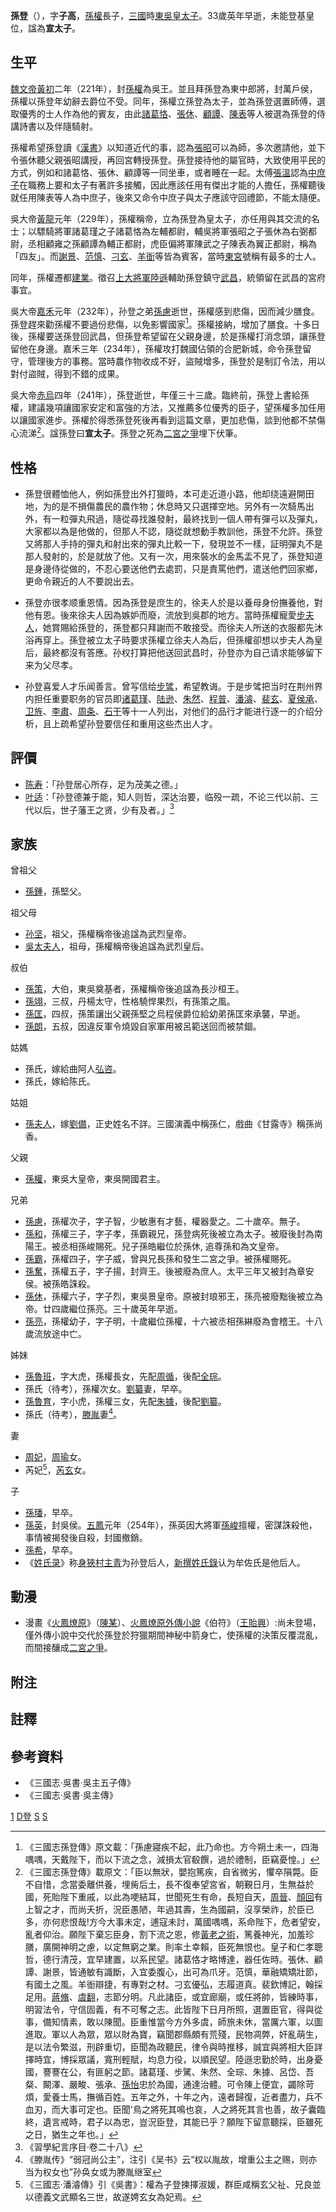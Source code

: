 {{Other uses
|subject=[[中国|中国]][[孫吳|東吳]]宣太子孫登
|other=其他叫'''孫登'''的人物
|孫登}}
{{東亞男性歷史人物
|名稱 = 孫登
|身份 = [[孫吳|孫吳]]皇太子
|國家 = [[孫吳|孫吳]]
|時代 = [[三國|三國]]
|兵器 = 
|屆數 =
|最高職務 =王太子→皇太子
|前任 = 
|繼任 =孫和
|姓 =孫
|名 =登
|姓名 =
|字 =子高
|號= 
|名乘 = <!--琉球士族用-->
|官職 =
|封爵 =
|封號 =
|位階 =
|御稱號 = <!--日本皇族之稱號-->
|宮號1 = <!--日本皇族之宮號-->
|宮號2 = <!--朝鮮王族之宮號-->
|封地 = 
|神號 =
|尊號 =
|族裔 = 
|旗籍 = <!--清朝旗人專用-->
|氏族 =
|籍貫 = 吳郡富春
|本貫 = <!--朝鮮人用-->
|祖籍 =
|本籍 =
|出身地 =
|府邸 =
|世系 = 
|初名 =
|乳名 = <!--日本、朝鮮、琉球以外人物用-->
|幼名 = <!--日本人用-->
|兒名 = <!--朝鮮人用-->
|童名 = <!--琉球人用-->
|小字 =
|別名 =
|法號 =
|院號 =
|其他名號 =
|出生日期 = [[建安_(东汉)|建安]]十四年(209年)
|出生地點 = [[東漢|東漢]][[吳郡|吳郡]][[富阳区|富春]]（今[[浙江省|浙江省]][[杭州市|杭州市]][[富阳区|富阳区]]）
|婚年 = 
|逝世日期 = [[赤烏|赤烏]]四年(241年)<br>(33歲)
|逝世地點 = 
|廟號 =
|諡號 = 宣太子
|墓葬 =
|祠廟 =
|父親 = [[太祖|太祖]]大皇帝[[孫權|孫權]]
|母親 = 不詳
|繼父=
|繼母=
|養父=
|養母=[[徐夫人_(孫權)|徐夫人]]
|猶父= <!--日本人用-->
|烏帽子親= <!--日本人、琉球人用-->
|妾 = 
|元配 =[[周妃_(孙登)|周妃]]
|正室 =
|妻 =
|繼室 =芮妃
|平妻 =
|側室 =
|元配之父 =[[周瑜|周瑜]]
|元配之嫡母 =
|元配之母 =[[小橋|小橋]]
|正室之父 =
|正室之嫡母 =
|正室之母 =
|妻之父 =
|妻之嫡母 =
|妻之母 =
|繼室之父 =[[芮玄|芮玄]]
|繼室之嫡母 =
|繼室之母 =
|平妻之父 =
|平妻之嫡母 =
|平妻之母 =
|兄弟 =[[孫慮|孫慮]]、[[孫和|孫和]]、[[孫霸|孫霸]]、[[孫奮|孫奮]]、[[孫休|孫休]]、[[孫亮|孫亮]]
|姊妹 =[[孫魯班|孫魯班]]、孫氏、[[孫魯育|孫魯育]]
|嫡兄弟 =
|嫡姊妹 =
|庶兄弟 =
|庶姊妹 =
|同胞兄弟 =
|同胞姊妹 =
|異母兄弟 =
|異母姊妹 =
|異父兄弟 =
|異父姊妹 =
|繼兄弟 =
|繼姊妹 =
|子 =[[孫璠_(三國)|孫璠]]、[[孙英_(东吴)|孫英]]、[[孫希|孫希]]
|孫 =
|女 =
|嫡子 =
|嫡女 =
|庶子 =
|庶女 =
|養子 =
|養女 =
|猶子 = <!--日本人用-->
|婿養子 = <!--日本人用-->
|烏帽子子 = <!--日本人用-->
|繼子 =
|繼女 =
|其他親屬 =
|出身 = <!---此处指科举出身--->
|功名 =
|經歷 = 
|著作 =
|注釋 =
}}
'''孫登'''（{{bd|209年||241年|}}），字'''子高'''，[[孫權|孫權]]長子，[[三國|三國]]時[[孫吳|東吳]][[储君|皇太子]]。33歲英年早逝，未能登基皇位，諡為'''宣太子'''。

== 生平 ==
[[曹丕|魏文帝]][[黃初|黃初]]二年（221年），封[[孫權|孫權]]為吳王。並且拜孫登為東中郎將，封萬戶侯，孫權以孫登年幼辭去爵位不受。同年，孫權立孫登為太子，並為孫登選置師傅，選取優秀的士人作為他的賓友，由此[[諸葛恪|諸葛恪]]、[[張休|張休]]、[[顧譚|顧譚]]、[[陳表|陳表]]等人被選為孫登的侍講詩書以及伴隨騎射。

孫權希望孫登讀《[[漢書|漢書]]》以知道近代的事，認為[[張昭|張昭]]可以為師，多次邀請他，並下令張休聽父親張昭講授，再回宮轉授孫登。孫登接待他的屬官時，大致使用平民的方式，例如和諸葛恪、張休、顧譚等一同坐車，或者睡在一起。太傅[[张温_(东汉)|張溫]]認為[[中庶子|中庶子]]在職務上要和太子有著許多接觸，因此應該任用有傑出才能的人擔任，孫權聽後就任用陳表等人為中庶子，後來又命令中庶子與太子應該守回禮節，不能太隨便。

吳大帝[[黄龙_(东吴)|黃龍]]元年（229年），孫權稱帝，立為孫登為皇太子，亦任用與其交流的名士；以驃騎將軍諸葛瑾之子諸葛恪為左輔都尉，輔吳將軍張昭之子張休為右弼都尉，丞相顧雍之孫顧譚為輔正都尉，虎臣偏將軍陳武之子陳表為翼正都尉，稱為「四友」。而[[謝景|謝景]]、[[范慎|范慎]]、[[刁玄|刁玄]]、[[羊衜_(孙吴)|羊衜]]等皆為賓客，當時[[東宮|東宮]]號稱有最多的士人。

同年，孫權遷都[[南京市|建業]]。徵召[[上将军|上大將軍]][[陸遜|陸遜]]輔助孫登鎮守[[鄂州市|武昌]]，統領留在武昌的宮府事宜。

吳大帝[[嘉禾_(东吴)|嘉禾]]元年（232年），孙登之弟[[孫慮|孫慮]]逝世，孫權感到悲傷，因而減少膳食。孫登趕來勸孫權不要過份悲傷，以免影響國家<ref>《三國志孫登傳》原文載：「孫慮寢疾不起，此乃命也。方今朔土未一，四海喁喁，天戴陛下，而以下流之念，減損太官殽饌，過於禮制，臣竊憂惶。」</ref>。孫權接納，增加了膳食。十多日後，孫權要送孫登回武昌，但孫登希望留在父親身邊，於是孫權打消念頭，讓孫登留他在身邊。嘉禾三年（234年），孫權攻打魏國佔領的合肥新城，命令孫登留守，管理後方的事務。當時農作物收成不好，盜賊增多，孫登於是制訂令法，用以對付盜賊，得到不錯的成果。

吳大帝[[赤烏|赤烏]]四年（241年），孫登逝世，年僅三十三歲。臨終前，孫登上書給孫權，建議幾項讓國家安定和富強的方法，又推薦多位優秀的臣子，望孫權多加任用以讓國家進步。孫權於得悉孫登死後再看到這篇文章，更加悲傷，談到他都不禁傷心流涕<ref>《三國志孫登傳》載原文：「臣以無狀，嬰抱篤疾，自省微劣，懼卒隕斃。臣不自惜，念當委離供養，埋胔后土，長不復奉望宮省，朝覲日月，生無益於國，死貽陛下重戚，以此為哽結耳，世聞死生有命，長短自天，[[周晉|周晉]]、[[顏回|顏回]]有上智之才，而尚夭折，況臣愚陋，年過其壽，生為國嗣，沒享榮祚，於臣已多，亦何悲恨哉!方今大事未定，逋寇未討，萬國喁喁，系命陛下，危者望安，亂者仰治。願陛下棄忘臣身，割下流之恩，修[[黄老道|黃老之術]]，篤養神光，加羞珍膳，廣開神明之慮，以定無窮之業。則率土幸賴，臣死無恨也。皇子和仁孝聰哲，德行清茂，宜早建置，以系民望。諸葛恪才略博達，器任佐時。張休、顧譚、謝景，皆通敏有識斷，入宜委腹心，出可為爪牙。范慎，華融矯矯壯節，有國土之風。羊衜辯捷，有專對之材。刁玄優弘，志履道真。裴欽博記，翰採足用。[[蔣脩|蔣脩]]、[[虞翻|虞翻]]，志節分明。凡此諸臣，或宜廊廟，或任將帥，皆練時事，明習法令，守信固義，有不可奪之志。此皆陛下日月所照，選置臣官，得與從事，備知情素，敢以陳聞。臣重惟當今方外多虞，師旅未休，當厲六軍，以圖進取。軍以人為眾，眾以財為寶，竊聞郡縣頗有荒殘，民物凋弊，奸亂萌生，是以法令繁滋，刑辟重切，臣聞為政聽民，律令與時推移，誠宜與將相大臣詳擇時宜，博採眾議，寬刑輕賦，均息力役，以順民望。陸遜忠勤於時，出身憂國，謇謇在公，有匪躬之節。諸葛瑾、步騭、朱然、全琮、朱據、呂岱、吾粲、闞澤、嚴畯、張承、[[孫怡|孫怡]]忠於為國，通達治體。可令陳上便宜，蠲除苛煩，愛養士馬，撫循百姓。五年之外，十年之內，遠者歸復，近者盡力，兵不血刃，而大事可定也。臣聞'鳥之將死其鳴也哀，人之將死其言也善，故子囊臨終，遺言戒時，君子以為忠，豈況臣登，其能已乎？願陛下留意聽採，臣雖死之日，猶生之年也。」</ref>。諡孫登曰'''宣太子'''。孫登之死為[[二宮之爭|二宮之爭]]埋下伏筆。

== 性格 ==
*孫登很體恤他人，例如孫登出外打獵時，本可走近道小路，他却绕遠避開田地，为的是不損傷農民的農作物；休息時又只選擇空地。另外有一次騎馬出外，有一粒彈丸飛過，隨從尋找誰發射，最終找到一個人帶有彈弓以及彈丸，大家都以為是他做的，但那人不認，隨從就想動手教訓他，孫登不允許。孫登又將那人手持的彈丸和射出來的彈丸比較一下，發現並不一樣，証明彈丸不是那人發射的，於是就放了他。又有一次，用來裝水的金馬盂不見了，孫登知道是身邊侍從做的，不忍心要送他們去處罰，只是責罵他們，遣送他們回家鄉，更命令親近的人不要說出去。

*孫登亦很孝顺重恩情。因為孫登是庶生的，徐夫人於是以養母身份撫養他，對他有恩。後來徐夫人因為嫉妒而廢，流放到吳郡的地方。當時孫權寵愛[[步練師|步夫人]]，她賞賜給孫登的，孫登都只拜謝而不敢接受。而徐夫人所送的衣服都先沐浴再穿上。孫登被立太子時要求孫權立徐夫人為<nowiki>后</nowiki>，但孫權卻想以步夫人為皇后，最終都沒有答應。孙权打算把他送回武昌时，孙登亦为自己请求能够留下来为父尽孝。

*孙登喜爱人才乐闻善言。曾写信给[[步骘|步骘]]，希望教诲。于是步骘把当时在荆州界内担任重要职务的官员即[[诸葛瑾|诸葛瑾]]、[[陆逊|陆逊]]、[[朱然|朱然]]、[[程普|程普]]{{notetag|按《三國志·步騭傳》原文，步騭列出了已去世多年的程普，卻沒有列出[[呂岱|呂岱]]，[[陳景雲|陳景雲]]認為此處「程普」為「呂岱」之誤。}}、[[潘濬|潘濬]]、[[裴玄|裴玄]]、[[夏侯承|夏侯承]]、[[卫旌|卫旌]]、[[李肃_(東吳)|李肅]]、[[周条|周条]]、[[石干|石干]]等十一人列出，对他们的品行才能进行逐一的介绍分析，且上疏希望孙登要信任和重用这些杰出人才。

==評價==
*[[陈寿|陈寿]]：「孙登居心所存，足为茂美之德。」
*[[叶适|叶适]]：「孙登德兼于能，知人则哲，深达治要，临殁一疏，不论三代以前、三代以后，世子藩王之贤，少有及者。」<ref>《習學紀言序目·卷二十八》</ref>

==家族==
;曾祖父
*[[孫鍾|孫鍾]]，孫堅父。

;祖父母
*[[孙坚|孙坚]]，祖父，孫權稱帝後追諡為武烈皇帝。
*[[孙破虏吴夫人|吳太夫人]]，祖母，孫權稱帝後追諡為武烈皇后。

;叔伯
*[[孫策|孫策]]，大伯，東吳奠基者，孫權稱帝後追諡為長沙桓王。
*[[孫翊|孫翊]]，三叔，丹楊太守，性格驍悍果烈，有孫策之風。
*[[孫匡|孫匡]]，四叔，孫策讓出父親孫堅之烏程侯爵位給幼弟孫匡來承襲，早逝。
*[[孫朗|孫朗]]，五叔，因違反軍令燒毀自家軍用被呂範送回而被禁錮。
;姑媽
*孫氏，嫁給曲阿人[[弘咨|弘咨]]。
*孫氏，嫁給陈氏。
;姑姐
*[[孫夫人|孫夫人]]，嫁[[劉備|劉備]]，正史姓名不詳。三國演義中稱孫仁，戲曲《甘露寺》稱孫尚香。

;父親
*[[孫權|孫權]]，東吳大皇帝，東吳開國君主。

;兄弟
*[[孫慮|孫慮]]，孫權次子，字子智，少敏惠有才藝，權器愛之。二十歲卒。無子。
*[[孫和|孫和]]，孫權三子，字子孝，孫霸親兄，孫登病死後被立為太子。被廢後封為南陽王。被丞相孫峻賜死。兒子孫皓繼位於孫休, 追尊孫和為文皇帝。
*[[孫霸|孫霸]]，孫權四子，字子威，曾與兄長孫和發生二宮之爭。被孫權賜死。
*[[孫奮|孫奮]]，孫權五子，字子揚，封齊王。後被廢為庶人。太平三年又被封為章安侯。被孫皓誅殺。
*[[孫休|孫休]]，孫權六子，字子烈，東吳景皇帝。原被封琅邪王，孫亮被廢黜後被立為帝。廿四歲繼位孫亮。三十歲英年早逝。
*[[孫亮|孫亮]]，孫權幼子，字子明，十歲繼位孫權，十六被丞相孫綝廢為會稽王。十八歲流放途中亡。
;姊妹
*[[孫魯班|孫魯班]]，字大虎，孫權長女，先配[[周循|周循]]，後配[[全琮|全琮]]。
*孫氏（待考），孫權次女。[[劉纂_(三國)|劉纂]]妻，早卒。
*[[孫魯育|孫魯育]]，字小虎，孫權三女，先配[[朱據|朱據]]，後配[[劉纂_(三國)|劉纂]]。
*孫氏（待考），[[滕胤|滕胤]]妻<ref>《滕胤传》“弱冠尚公主”，注引《吴书》云“权以胤故，增重公主之赐，则亦当为权女也”孙奂女或为滕胤继室</ref>。

;妻
*[[周妃_(孙登)|周妃]]，[[周瑜|周瑜]]女。
*芮妃<ref>《三國志·潘濬傳》引《吳書》：權為子登揀擇淑媛，群臣咸稱玄父祉、兄良並以德義文武顯名三世，故遂娉玄女為妃焉。</ref>，[[芮玄|芮玄]]女。
;子
*[[孫璠_(三國)|孫璠]]，早卒。
*[[孙英_(东吴)|孫英]]，封吳侯。[[五鳳_(孫亮)|五鳳]]元年（254年），孫英因大將軍[[孫峻|孫峻]]擅權，密謀誅殺他，事情被揭發後自殺，封國撤銷。
*[[孫希|孫希]]，早卒。
*《[[姓氏录|姓氏录]]》称[[身狹村主青|身狹村主青]]为孙登后人，[[新撰姓氏錄|新撰姓氏錄]]认为牟佐氏是他后人。

==動漫==
* 漫畫《[[火鳳燎原|火鳳燎原]]》（[[陳某|陳某]]）、[[火鳳燎原#外傳小說|火鳳燎原外傳小說]]《伯符》（[[王貽興|王貽興]]）:尚未登場，僅外傳小說中交代於孫登於狩獵期間神秘中箭身亡，使孫權的決策反覆混亂，而間接釀成[[二宮之爭|二宮之爭]]。

== 附注 ==
{{refbegin|2}}
<div class="references-medium">
{{NoteFoot}}
</div>
{{refend}}

== 註釋 ==
{{Reflist}}

== 參考資料 ==
*《三國志·吳書·吳主五子傳》
*《三國志·吳書·吳主傳》

{{三国志}}
[[Category:吴大帝皇子|1]]
[[Category:孙姓|D登]]
[[Category:谥宣|S]]
[[Category:未继位的储君|S]]